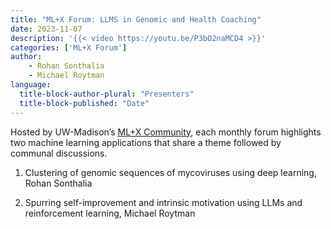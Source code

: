 ```yaml
---
title: "ML+X Forum: LLMS in Genomic and Health Coaching"
date: 2023-11-07
description: '{{< video https://youtu.be/P3bO2naMCD4 >}}'
categories: ['ML+X Forum']
author:
    - Rohan Sonthalia
    - Michael Roytman
language: 
  title-block-author-plural: "Presenters"
  title-block-published: "Date"
---
```


Hosted by UW-Madison's [ML+X Community](https://datascience.wisc.edu/ml-community), each monthly forum highlights two machine learning applications that share a theme followed by communal discussions.

1. Clustering of genomic sequences of mycoviruses using deep learning, Rohan Sonthalia

2. Spurring self-improvement and intrinsic motivation using LLMs and reinforcement learning, Michael Roytman